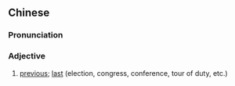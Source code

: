 {{also|上届}}
==Chinese==
{{zh-forms|s=上届}}

===Pronunciation===
{{zh-pron
|m=shàngjiè
|c=soeng6 gaai3
|cat=a
}}

===Adjective===
{{zh-adj}}

# [[previous]]; [[last]] (election, congress, conference, tour of duty, etc.)